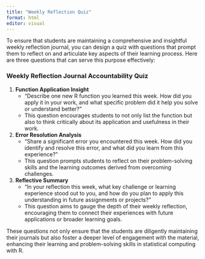 ```yaml
---
title: "Weekly Reflection Quiz"
format: html
editor: visual
---
```


To ensure that students are maintaining a comprehensive and insightful weekly reflection journal, you can design a quiz with questions that prompt them to reflect on and articulate key aspects of their learning process. Here are three questions that can serve this purpose effectively:

### Weekly Reflection Journal Accountability Quiz

1. **Function Application Insight**
   - "Describe one new R function you learned this week. How did you apply it in your work, and what specific problem did it help you solve or understand better?"
   - This question encourages students to not only list the function but also to think critically about its application and usefulness in their work.

2. **Error Resolution Analysis**
   - "Share a significant error you encountered this week. How did you identify and resolve this error, and what did you learn from this experience?"
   - This question prompts students to reflect on their problem-solving skills and the learning outcomes derived from overcoming challenges.

3. **Reflective Summary**
   - "In your reflection this week, what key challenge or learning experience stood out to you, and how do you plan to apply this understanding in future assignments or projects?"
   - This question aims to gauge the depth of their weekly reflection, encouraging them to connect their experiences with future applications or broader learning goals.

These questions not only ensure that the students are diligently maintaining their journals but also foster a deeper level of engagement with the material, enhancing their learning and problem-solving skills in statistical computing with R.